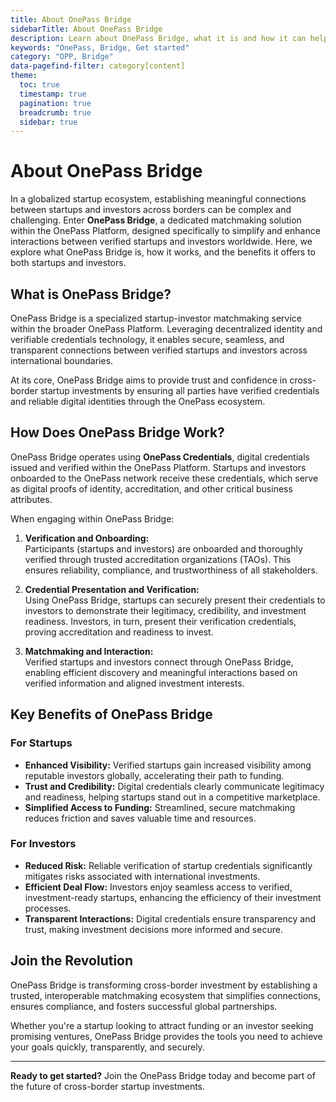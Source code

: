 ```yaml
---
title: About OnePass Bridge
sidebarTitle: About OnePass Bridge
description: Learn about OnePass Bridge, what it is and how it can help you
keywords: "OnePass, Bridge, Get started"
category: "OPP, Bridge"
data-pagefind-filter: category[content]
theme: 
  toc: true
  timestamp: true
  pagination: true
  breadcrumb: true
  sidebar: true
---
```



# About OnePass Bridge

In a globalized startup ecosystem, establishing meaningful connections between startups and investors across borders can be complex and challenging. Enter **OnePass Bridge**, a dedicated matchmaking solution within the OnePass Platform, designed specifically to simplify and enhance interactions between verified startups and investors worldwide. Here, we explore what OnePass Bridge is, how it works, and the benefits it offers to both startups and investors.

## What is OnePass Bridge?

OnePass Bridge is a specialized startup-investor matchmaking service within the broader OnePass Platform. Leveraging decentralized identity and verifiable credentials technology, it enables secure, seamless, and transparent connections between verified startups and investors across international boundaries.

At its core, OnePass Bridge aims to provide trust and confidence in cross-border startup investments by ensuring all parties have verified credentials and reliable digital identities through the OnePass ecosystem.

## How Does OnePass Bridge Work?

OnePass Bridge operates using **OnePass Credentials**, digital credentials issued and verified within the OnePass Platform. Startups and investors onboarded to the OnePass network receive these credentials, which serve as digital proofs of identity, accreditation, and other critical business attributes.

When engaging within OnePass Bridge:

1. **Verification and Onboarding:**  
   Participants (startups and investors) are onboarded and thoroughly verified through trusted accreditation organizations (TAOs). This ensures reliability, compliance, and trustworthiness of all stakeholders.

2. **Credential Presentation and Verification:**  
   Using OnePass Bridge, startups can securely present their credentials to investors to demonstrate their legitimacy, credibility, and investment readiness. Investors, in turn, present their verification credentials, proving accreditation and readiness to invest.

3. **Matchmaking and Interaction:**  
   Verified startups and investors connect through OnePass Bridge, enabling efficient discovery and meaningful interactions based on verified information and aligned investment interests.

## Key Benefits of OnePass Bridge

### For Startups

- **Enhanced Visibility:** Verified startups gain increased visibility among reputable investors globally, accelerating their path to funding.
- **Trust and Credibility:** Digital credentials clearly communicate legitimacy and readiness, helping startups stand out in a competitive marketplace.
- **Simplified Access to Funding:** Streamlined, secure matchmaking reduces friction and saves valuable time and resources.

### For Investors

- **Reduced Risk:** Reliable verification of startup credentials significantly mitigates risks associated with international investments.
- **Efficient Deal Flow:** Investors enjoy seamless access to verified, investment-ready startups, enhancing the efficiency of their investment processes.
- **Transparent Interactions:** Digital credentials ensure transparency and trust, making investment decisions more informed and secure.

## Join the Revolution

OnePass Bridge is transforming cross-border investment by establishing a trusted, interoperable matchmaking ecosystem that simplifies connections, ensures compliance, and fosters successful global partnerships.

Whether you're a startup looking to attract funding or an investor seeking promising ventures, OnePass Bridge provides the tools you need to achieve your goals quickly, transparently, and securely.

---

**Ready to get started?** Join the OnePass Bridge today and become part of the future of cross-border startup investments.
